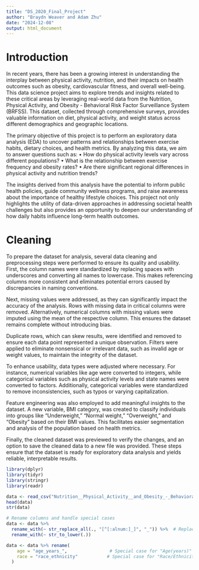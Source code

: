 ```yaml
---
title: "DS_2020_Final_Project"
author: "Braydn Weaver and Adam Zhu"
date: "2024-12-08"
output: html_document
---
```

# Introduction

In recent years, there has been a growing interest in understanding the interplay between physical activity, nutrition, and their impacts on health outcomes such as obesity, cardiovascular fitness, and overall well-being. This data science project aims to explore trends and insights related to these critical areas by leveraging real-world data from the Nutrition, Physical Activity, and Obesity - Behavioral Risk Factor Surveillance System (BRFSS). This dataset, collected through comprehensive surveys, provides valuable information on diet, physical activity, and weight status across different demographics and geographic locations.

The primary objective of this project is to perform an exploratory data analysis (EDA) to uncover patterns and relationships between exercise habits, dietary choices, and health metrics. By analyzing this data, we aim to answer questions such as:
	•	How do physical activity levels vary across different populations?
	•	What is the relationship between exercise frequency and obesity rates?
	•	Are there significant regional differences in physical activity and nutrition trends?

The insights derived from this analysis have the potential to inform public health policies, guide community wellness programs, and raise awareness about the importance of healthy lifestyle choices. This project not only highlights the utility of data-driven approaches in addressing societal health challenges but also provides an opportunity to deepen our understanding of how daily habits influence long-term health outcomes.

# Cleaning

To prepare the dataset for analysis, several data cleaning and preprocessing steps were performed to ensure its quality and usability. First, the column names were standardized by replacing spaces with underscores and converting all names to lowercase. This makes referencing columns more consistent and eliminates potential errors caused by discrepancies in naming conventions.

Next, missing values were addressed, as they can significantly impact the accuracy of the analysis. Rows with missing data in critical columns were removed. Alternatively, numerical columns with missing values were imputed using the mean of the respective column. This ensures the dataset remains complete without introducing bias.

Duplicate rows, which can skew results, were identified and removed to ensure each data point represented a unique observation. Filters were applied to eliminate nonsensical or irrelevant data, such as invalid age or weight values, to maintain the integrity of the dataset.

To enhance usability, data types were adjusted where necessary. For instance, numerical variables like age were converted to integers, while categorical variables such as physical activity levels and state names were converted to factors. Additionally, categorical variables were standardized to remove inconsistencies, such as typos or varying capitalization.

Feature engineering was also employed to add meaningful insights to the dataset. A new variable, BMI category, was created to classify individuals into groups like “Underweight,” “Normal weight,” “Overweight,” and “Obesity” based on their BMI values. This facilitates easier segmentation and analysis of the population based on health metrics.

Finally, the cleaned dataset was previewed to verify the changes, and an option to save the cleaned data to a new file was provided. These steps ensure that the dataset is ready for exploratory data analysis and yields reliable, interpretable results.

```r
library(dplyr)
library(tidyr)
library(stringr)
library(readr)

data <- read_csv("Nutrition__Physical_Activity__and_Obesity_-_Behavioral_Risk_Factor_Surveillance_System.csv")
head(data)
str(data)

# Rename columns and handle special cases
data <- data %>%
  rename_with(~ str_replace_all(., "[^[:alnum:]_]", "_")) %>%  # Replace non-alphanumeric characters with underscores
  rename_with(~ str_to_lower(.))

data <- data %>% rename(
    age = "age_years_",                # Special case for "Age(years)"
    race = "race_ethnicity"           # Special case for "Race/Ethnicity"
  )


```

